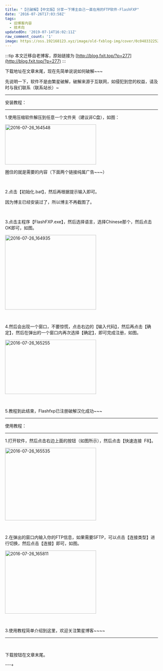 ```yaml
---
title: "【已破解】【中文版】分享一下博主自己一直在用的FTP软件-FlashFXP"
date: '2016-07-26T17:03:58Z'
tags:
  - 旧博客内容
  - 技术向
updatedOn: '2019-07-14T16:02:11Z'
raw_comment_count: '1'
image: https://oss.192168123.xyz/image/old-fxblog-img/cover/0c048332252507419947e2f32519f002.jpg
---
```


:::tip
本文迁移自老博客，原始链接为 [http://blog.fxit.top/?p=277](http://blog.fxit.top/?p=277)
:::

下载地址在文章末尾，现在先简单说说如何破解~~~

先说明一下，软件不是由繁星破解，破解来源于互联网，如侵犯到您的权益，请及时与我们联系（联系站长）~

---

安装教程：

---

1.使用压缩软件解压到任意一个文件夹（建议非C盘），如图：

<img  src="https://oss.192168123.xyz/image/old-fxblog-img/31f696f19ec7314c4560e1a40bc5a9dd.png" alt="2016-07-26_164548" width="300" height="132" />

圈住的就是需要的内容（下面两个链接纯属广告~~~）

&nbsp;

2.点击【初始化.bat】，然后再根据提示输入即可。

因为博主已经安装过了，所以博主不再截图了。

&nbsp;

3.点击主程序【FlashFXP.exe】，然后选择语言，选择Chinese那个，然后点击OK即可，如图。

<img  src="https://oss.192168123.xyz/image/old-fxblog-img/43c158b05e0bcb3a068c7bcf9589d686.png" alt="2016-07-26_164935" width="300" height="246" />

&nbsp;

4.然后会出现一个窗口，不要惊慌，点击右边的【输入代码】，然后再点击【确定】，然后在弹出的一个窗口内再次选择【确定】，即可完成注册，如图。

<img  src="https://oss.192168123.xyz/image/old-fxblog-img/7ad3385fe4a7dfed434e7bb11c4173c0.png" alt="2016-07-26_165255" width="300" height="179" />

&nbsp;

5.教程到此结束，Flashfxp已注册破解汉化成功~~~

---

使用教程：

---

1.打开软件，然后点击右边上面的按钮（如图所示），然后点击【快速连接  F8】。

<img  src="https://oss.192168123.xyz/image/old-fxblog-img/a89e19c02d50e05750ee0a5417b04616.png" alt="2016-07-26_165535" width="300" height="239" />

&nbsp;

2.在弹出的窗口内输入你的FTP信息，如果需要SFTP，可以点击【连接类型】进行切换，然后点击【连接】即可，如图。

<img  src="https://oss.192168123.xyz/image/old-fxblog-img/3186afca38b10abe8dcaa91fd7470c32.png" alt="2016-07-26_165811" width="300" height="208" />

&nbsp;

3.使用教程简单介绍到这里，欢迎关注繁星博客~~~~

---

&nbsp;

下载按钮在文章末尾。

---+

